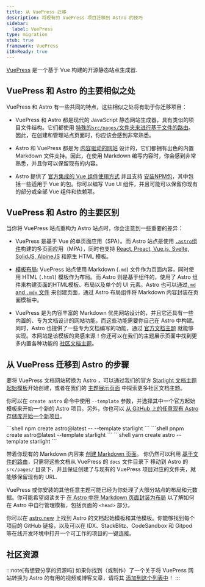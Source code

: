```yaml
---
title: 从 VuePress 迁移
description: 将现有的 VuePress 项目迁移到 Astro 的技巧
sidebar:
  label: VuePress
type: migration
stub: true
framework: VuePress
i18nReady: true
---
```


[VuePress](https://vuePress.vuejs.org) 是一个基于 Vue 构建的开源静态站点生成器.

## VuePress 和 Astro 的主要相似之处

VuePress 和 Astro 有一些共同的特点，这些相似之处将有助于你迁移项目：

- VuePress 和 Astro 都是现代的 JavaScript 静态网站生成器，具有类似的项目文件结构。它们都使用 [特殊的`src/pages/`文件夹来进行基于文件的路由](/zh-cn/basics/astro-pages/)。因此，在创建和管理站点页面时，你应该会感到非常熟悉。

- Astro 和 VuePress 都是为 [内容驱动的网站](/zh-cn/concepts/why-astro/#内容驱动) 设计的，它们都拥有出色的内置 Markdown 文件支持。因此，在使用 Markdown 编写内容时，你会感到非常熟悉，并且你可以保留现有的内容。

- Astro 提供了 [官方集成的 Vue 组件使用方式](/zh-cn/guides/integrations-guide/vue/) 并且支持 [安装NPM包](/zh-cn/guides/imports/#npm-包)，其中包括一些适用于 Vue 的包。你可以编写 Vue UI 组件，并且可能可以保留你现有的部分或全部 Vue 组件和依赖项。


## VuePress 和 Astro 的主要区别

当你将 VuePress 站点重构为 Astro 站点时，你会注意到一些重要的差异：

- VuePress 是基于 Vue 的单页面应用（SPA）。而 Astro 站点是使用 [`.astro`组件](/zh-cn/basics/astro-components/)构建的多页面应用（MPA），同时也支持 [React, Preact, Vue.js, Svelte, SolidJS, AlpineJS](/zh-cn/guides/framework-components/) 和原生 HTML 模板。

- [模板布局](/zh-cn/basics/layouts/): VuePress 站点使用 Markdown (`.md`) 文件作为页面内容，同时使用 HTML (`.html`) 模板作为布局。而 Astro 则是基于组件的，使用了 Astro 组件来构建页面的HTML模板、布局以及单个的 UI 元素。Astro 也可以通过[`.md` and `.mdx` 文件](/zh-cn/guides/markdown-content/) 来创建页面，通过 Astro 布局组件将 Markdown 内容封装在页面模板中。

- VuePress 是为内容丰富的 Markdown 优先网站设计的，并且它还具有一些内置的、专为文档设计的网站功能，而这些功能需要你自己在 Astro 中构建。同时，Astro 也提供了一些专为文档编写的功能，通过 [官方文档主题](https://starlight.astro.build) 就能够实现。本网站是该模板的灵感来源！你还可以在我们的主题展示页面中找到更多内置各种功能的 [社区文档主题](https://astro.build/themes?search=&categories%5B%5D=docs)。

## 从 VuePress 迁移到 Astro 的步骤

要将 VuePress 文档网站转换为 Astro ，可以通过我们的官方 [Starlight 文档主题起始模板](https://starlight.astro.build/zh/)开始创建，或者在我们的 [主题展示页面](https://astro.build/themes?search=&categories%5B%5D=docs) 中探索更多社区文档主题。

你可以在 `create astro` 命令中使用 `--template` 参数，并选择其中一个官方起始模板来开始一个新的 Astro 项目。另外，你也可以 [从 GitHub 上的任意现有 Astro 存储库开始一个新项目](/zh-cn/install-and-setup/#通过-cli-向导安装)。

  <PackageManagerTabs>
    <Fragment slot="npm">
    ```shell
    npm create astro@latest -- --template starlight
    ```
    </Fragment>
    <Fragment slot="pnpm">
    ```shell
    pnpm create astro@latest --template starlight
    ```
    </Fragment>
    <Fragment slot="yarn">
    ```shell
    yarn create astro --template starlight
    ```
    </Fragment>
  </PackageManagerTabs>

带着你现有的 Markdown 内容来 [创建 Markdown 页面](/zh-cn/guides/markdown-content/)。 你仍然可以利用 [基于文件的路由](/zh-cn/guides/routing/)，只需将这些文档从 VuePress 的 `docs` 文件目录下 移动到 Astro 的 `src/pages/` 目录下，并且保证创建了与现有的 VuePress 项目对应的文件夹，就能够保留现有的 URL. 

VuePress 或你安装的其他任意主题可能已经为你处理了大部分站点的布局和元数据。你可能希望阅读关于 [在 Astro 中将 Markdown 页面封装为布局](/zh-cn/basics/layouts/#markdown-布局) 以了解如何在 Astro 中自行管理模板，包括页面的 `<head>` 部分。

你可以在 [astro.new](https://astro.new) 上找到 Astro 的文档起始模板和其他模板。你能够找到每个项目的 GitHub 链接，以及可以在 IDX、StackBlitz、CodeSandbox 和 Gitpod 等在线开发环境中打开一个可工作的项目的一键连接。

## 社区资源

:::note[有想要分享的资源吗]
如果你找到（或制作）了一个关于将 VuePress 网站转换为 Astro 的有用的视频或博客文章，请将其 [添加到这个列表中](https://github.com/withastro/docs/edit/main/src/content/docs/en/guides/migrate-to-astro/from-vuepress.mdx)！
:::
